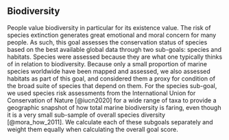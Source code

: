## Biodiversity

People value biodiversity in particular for its existence value. The risk of species extinction generates great emotional and moral concern for many people. As such, this goal assesses the conservation status of species based on the best available global data through two sub-goals: species and habitats. Species were assessed because they are what one typically thinks of in relation to biodiversity. Because only a small proportion of marine species worldwide have been mapped and assessed, we also assessed habitats as part of this goal, and considered them a proxy for condition of the broad suite of species that depend on them. For the species sub-goal, we used species risk assessments from the International Union for Conservation of Nature [@iucn2020] for a wide range of taxa to provide a geographic snapshot of how total marine biodiversity is faring, even though it is a very small sub-sample of overall species diversity [@mora_how_2011]. We calculate each of these subgoals separately and weight them equally when calculating the overall goal score.